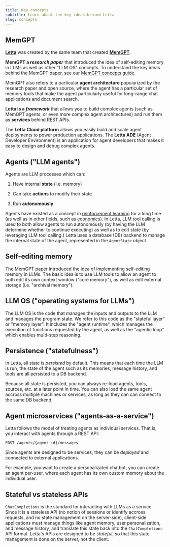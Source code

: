 ```yaml
---
title: Key concepts
subtitle: Learn about the key ideas behind Letta
slug: concepts
---
```



## MemGPT

**[Letta](https://letta.com)** was created by the same team that created **[MemGPT](https://research.memgpt.ai)**.

**MemGPT a _research paper_** that introduced the idea of self-editing memory in LLMs as well as other "LLM OS" concepts.
To understand the key ideas behind the MemGPT paper, see our [MemGPT concepts guide](/letta_memgpt).

MemGPT also refers to a particular **agent architecture** popularized by the research paper and open source, where the agent has a particular set of memory tools that make the agent particularly useful for long-range chat applications and document search.

**Letta is a _framework_** that allows you to build complex agents (such as MemGPT agents, or even more complex agent architectures) and run them as **services** behind REST APIs.

The **Letta Cloud platform** allows you easily build and scale agent deployments to power production applications.
The **Letta ADE** (Agent Developer Environment) is an application for agent developers that makes it easy to design and debug complex agents.

## Agents ("LLM agents")
Agents are LLM processes which can:

1. Have internal **state** (i.e. memory)

2. Can take **actions** to modify their state

3. Run **autonomously**

Agents have existed as a concept in [reinforcement learning](https://en.wikipedia.org/wiki/Reinforcement_learning) for a long time (as well as in other fields, such as [economics](https://en.wikipedia.org/wiki/Agent_(economics))). In Letta, LLM tool calling is used to both allow agents to run autonomously (by having the LLM determine whether to continue executing) as well as to edit state (by leveraging LLM tool calling.)
Letta uses a database (DB) backend to manage the internal state of the agent, represented in the `AgentState` object.

## Self-editing memory
The MemGPT paper introduced the idea of implementing self-editing memory in LLMs. The basic idea is to use LLM tools to allow an agent to both edit its own context window ("core memory"), as well as edit external storage (i.e. "archival memory").

## LLM OS ("operating systems for LLMs")
The LLM OS is the code that manages the inputs and outputs to the LLM and manages the program state.
We refer to this code as the "stateful layer" or "memory layer".
It includes the "agent runtime", which manages the execution of functions requested by the agent, as well as the "agentic loop" which enables multi-step reasoning.

## Persistence ("statefulness")
In Letta, all state is *persisted* by default. This means that each time the LLM is run, the state of the agent such as its memories, message history, and tools are all persisted to a DB backend.

Because all state is persisted, you can always re-load agents, tools, sources, etc. at a later point in time.
You can also load the same agent accross multiple machines or services, as long as they can can connect to the same DB backend.

## Agent microservices ("agents-as-a-service")
Letta follows the model of treating agents as individual services. That is, you interact with agents through a REST API:
```
POST /agents/{agent_id}/messages
```
Since agents are designed to be services, they can be *deployed* and connected to external applications.

For example, you want to create a personalizated chatbot, you can create an agent per-user, where each agent has its own custom memory about the individual user.

## Stateful vs stateless APIs
`ChatCompletions` is the standard for interacting with LLMs as a service. Since it is a stateless API (no notion of sessions or identify accross requests, and no state management on the server-side), client-side applications must manage things like agent memory, user personalization, and message history, and translate this state back into the `ChatCompletions` API format. Letta's APIs are designed to be *stateful*, so that this state management is done on the server, not the client.
